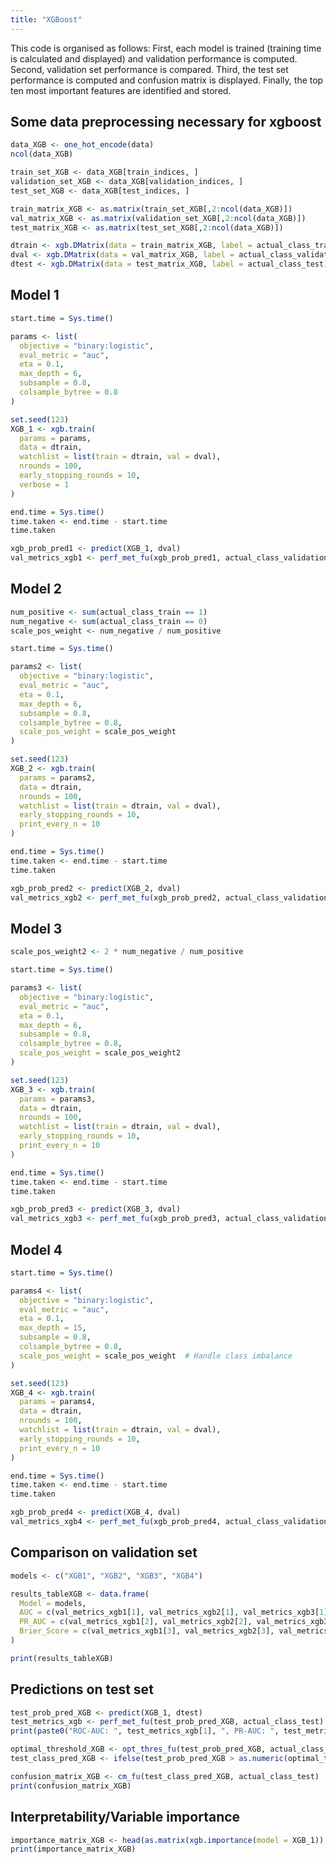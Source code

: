 ```yaml
---
title: "XGBoost"
---
```


This code is organised as follows: 
First, each model is trained (training time is calculated and displayed) and validation performance is computed.
Second, validation set performance is compared.
Third, the test set performance is computed and confusion matrix is displayed. 
Finally, the top ten most important features are identified and stored.


## Some data preprocessing necessary for xgboost
```r
data_XGB <- one_hot_encode(data)
ncol(data_XGB)

train_set_XGB <- data_XGB[train_indices, ]
validation_set_XGB <- data_XGB[validation_indices, ]
test_set_XGB <- data_XGB[test_indices, ]

train_matrix_XGB <- as.matrix(train_set_XGB[,2:ncol(data_XGB)])
val_matrix_XGB <- as.matrix(validation_set_XGB[,2:ncol(data_XGB)])
test_matrix_XGB <- as.matrix(test_set_XGB[,2:ncol(data_XGB)])

dtrain <- xgb.DMatrix(data = train_matrix_XGB, label = actual_class_train)
dval <- xgb.DMatrix(data = val_matrix_XGB, label = actual_class_validation)
dtest <- xgb.DMatrix(data = test_matrix_XGB, label = actual_class_test)
```


## Model 1

```r
start.time = Sys.time()

params <- list(
  objective = "binary:logistic",
  eval_metric = "auc",
  eta = 0.1,
  max_depth = 6,
  subsample = 0.8,
  colsample_bytree = 0.8
)

set.seed(123)
XGB_1 <- xgb.train(
  params = params,
  data = dtrain,
  watchlist = list(train = dtrain, val = dval),
  nrounds = 100,
  early_stopping_rounds = 10,
  verbose = 1
)

end.time = Sys.time()
time.taken <- end.time - start.time
time.taken

xgb_prob_pred1 <- predict(XGB_1, dval)
val_metrics_xgb1 <- perf_met_fu(xgb_prob_pred1, actual_class_validation)
```



## Model 2

```r
num_positive <- sum(actual_class_train == 1)
num_negative <- sum(actual_class_train == 0)
scale_pos_weight <- num_negative / num_positive

start.time = Sys.time()

params2 <- list(
  objective = "binary:logistic",
  eval_metric = "auc",
  eta = 0.1,
  max_depth = 6,
  subsample = 0.8,
  colsample_bytree = 0.8,
  scale_pos_weight = scale_pos_weight
)

set.seed(123)
XGB_2 <- xgb.train(
  params = params2,
  data = dtrain,
  nrounds = 100,
  watchlist = list(train = dtrain, val = dval),
  early_stopping_rounds = 10,
  print_every_n = 10
)

end.time = Sys.time()
time.taken <- end.time - start.time
time.taken

xgb_prob_pred2 <- predict(XGB_2, dval)
val_metrics_xgb2 <- perf_met_fu(xgb_prob_pred2, actual_class_validation)
```



## Model 3

```r
scale_pos_weight2 <- 2 * num_negative / num_positive

start.time = Sys.time()

params3 <- list(
  objective = "binary:logistic",
  eval_metric = "auc",
  eta = 0.1,
  max_depth = 6,
  subsample = 0.8,
  colsample_bytree = 0.8,
  scale_pos_weight = scale_pos_weight2
)

set.seed(123)
XGB_3 <- xgb.train(
  params = params3,
  data = dtrain,
  nrounds = 100,
  watchlist = list(train = dtrain, val = dval),
  early_stopping_rounds = 10,
  print_every_n = 10
)

end.time = Sys.time()
time.taken <- end.time - start.time
time.taken

xgb_prob_pred3 <- predict(XGB_3, dval)
val_metrics_xgb3 <- perf_met_fu(xgb_prob_pred3, actual_class_validation)
```



## Model 4

```r
start.time = Sys.time()

params4 <- list(
  objective = "binary:logistic",
  eval_metric = "auc",
  eta = 0.1,
  max_depth = 15,
  subsample = 0.8,
  colsample_bytree = 0.8,
  scale_pos_weight = scale_pos_weight  # Handle class imbalance
)

set.seed(123)
XGB_4 <- xgb.train(
  params = params4,
  data = dtrain,
  nrounds = 100,
  watchlist = list(train = dtrain, val = dval),
  early_stopping_rounds = 10,
  print_every_n = 10
)

end.time = Sys.time()
time.taken <- end.time - start.time
time.taken

xgb_prob_pred4 <- predict(XGB_4, dval)
val_metrics_xgb4 <- perf_met_fu(xgb_prob_pred4, actual_class_validation)
```



## Comparison on validation set
```r
models <- c("XGB1", "XGB2", "XGB3", "XGB4")

results_tableXGB <- data.frame(
  Model = models,
  AUC = c(val_metrics_xgb1[1], val_metrics_xgb2[1], val_metrics_xgb3[1], val_metrics_xgb4[1]),
  PR_AUC = c(val_metrics_xgb1[2], val_metrics_xgb2[2], val_metrics_xgb3[2], val_metrics_xgb4[2]),
  Brier_Score = c(val_metrics_xgb1[3], val_metrics_xgb2[3], val_metrics_xgb3[3], val_metrics_xgb4[3])
)

print(results_tableXGB)
```


## Predictions on test set
```r
test_prob_pred_XGB <- predict(XGB_1, dtest)
test_metrics_xgb <- perf_met_fu(test_prob_pred_XGB, actual_class_test)
print(paste0("ROC-AUC: ", test_metrics_xgb[1], ", PR-AUC: ", test_metrics_xgb[2], ", Brier score: ", test_metrics_xgb[3]))

optimal_threshold_XGB <- opt_thres_fu(test_prob_pred_XGB, actual_class_test)
test_class_pred_XGB <- ifelse(test_prob_pred_XGB > as.numeric(optimal_threshold_XGB)[1], 1, 0)

confusion_matrix_XGB <- cm_fu(test_class_pred_XGB, actual_class_test)
print(confusion_matrix_XGB)
```



## Interpretability/Variable importance

```r
importance_matrix_XGB <- head(as.matrix(xgb.importance(model = XGB_1)), 10)
print(importance_matrix_XGB)
```
